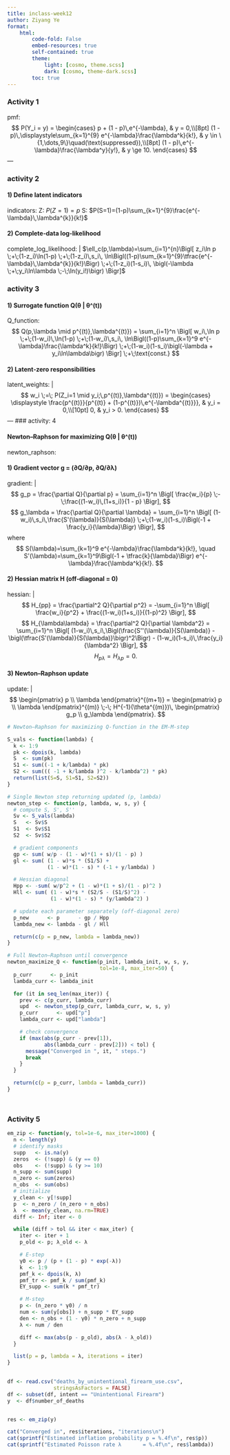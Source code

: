 ```yaml
---
title: inclass-week12
author: Ziyang Ye
format:
    html:
        code-fold: False
        embed-resources: true
        self-contained: true
        theme:
            light: [cosmo, theme.scss]
            dark: [cosmo, theme-dark.scss]
        toc: true
---
```


### Activity 1

pmf: 
  $$
  P(Y_i = y) =
  \begin{cases}
    p + (1 - p)\,e^{-\lambda}, 
      & y = 0,\\[8pt]
    (1 - p)\,\displaystyle\sum_{k=1}^{9} e^{-\lambda}\frac{\lambda^k}{k!},
      & y \in \{1,\dots,9\}\quad(\text{suppressed}),\\[8pt]
    (1 - p)\,e^{-\lambda}\frac{\lambda^y}{y!},
      & y \ge 10.
  \end{cases}
  $$
---


### activity 2

#### 1) Define latent indicators

indicators: Z: $P(Z=1)=p$ S: $P(S=1)=(1-p)\sum_{k=1}^{9}\frac{e^{-\lambda}\,\lambda^{k}}{k!}$

#### 2) Complete‐data log‐likelihood

complete_log_likelihood: \| $\ell_c(p,\lambda)=\sum_{i=1}^{n}\Bigl[
    z_i\ln p \;+\;(1-z_i)\ln(1-p)
    \;+\;(1-z_i)\,s_i\,
      \ln\Bigl((1-p)\sum_{k=1}^{9}\tfrac{e^{-\lambda}\,\lambda^{k}}{k!}\Bigr)
    \;+\;(1-z_i)(1-s_i)\,
      \bigl(-\lambda \;+\;y_i\ln\lambda \;-\;\ln(y_i!)\bigr)
  \Bigr]$

### activity 3

#### 1) Surrogate function Q(θ \| θ\^(t))

Q_function: $$
  Q(p,\lambda \mid p^{(t)},\lambda^{(t)})
  = \sum_{i=1}^n \Bigl[
    w_i\,\ln p
    \;+\;(1-w_i)\,\ln(1-p)
    \;+\;(1-w_i)\,s_i\,
      \ln\Bigl((1-p)\sum_{k=1}^9 e^{-\lambda}\frac{\lambda^k}{k!}\Bigr)
    \;+\;(1-w_i)(1-s_i)\bigl(-\lambda + y_i\ln\lambda\bigr)
  \Bigr]
  \;+\;\text{const.}
  $$

#### 2) Latent‐zero responsibilities

latent_weights: \| $$
  w_i \;=\;
  P(Z_i=1 \mid y_i;\,p^{(t)},\lambda^{(t)})
  =
  \begin{cases}
    \displaystyle
    \frac{p^{(t)}}{p^{(t)} + (1-p^{(t)})\,e^{-\lambda^{(t)}}},
      & y_i = 0,\\[10pt]
    0, & y_i > 0.
  \end{cases}
  $$ --- \### activity: 4

#### Newton–Raphson for maximizing Q(θ \| θ\^(t))

newton_raphson:

#### 1) Gradient vector g = (∂Q/∂p, ∂Q/∂λ)

gradient: \| $$
    g_p 
    = \frac{\partial Q}{\partial p}
    = \sum_{i=1}^n \Bigl[
      \frac{w_i}{p}
      \;-\;\frac{(1-w_i)\,(1+s_i)}{1 - p}
    \Bigr],
    $$ $$
    g_\lambda
    = \frac{\partial Q}{\partial \lambda}
    = \sum_{i=1}^n \Bigl[
      (1-w_i)\,s_i\,\frac{S'(\lambda)}{S(\lambda)}
      \;+\;(1-w_i)(1-s_i)\Bigl(-1 + \frac{y_i}{\lambda}\Bigr)
    \Bigr],
    $$ where $$
    S(\lambda)=\sum_{k=1}^9 e^{-\lambda}\frac{\lambda^k}{k!}, 
    \quad
    S'(\lambda)=\sum_{k=1}^9\Bigl(-1 + \tfrac{k}{\lambda}\Bigr)
                 e^{-\lambda}\frac{\lambda^k}{k!}.
    $$

#### 2) Hessian matrix H (off‐diagonal = 0)

hessian: \| $$
    H_{pp}
    = \frac{\partial^2 Q}{\partial p^2}
    = -\sum_{i=1}^n \Bigl[
       \frac{w_i}{p^2} + \frac{(1-w_i)(1+s_i)}{(1-p)^2}
     \Bigr],
    $$ $$
    H_{\lambda\lambda}
    = \frac{\partial^2 Q}{\partial \lambda^2}
    = \sum_{i=1}^n \Bigl[
       (1-w_i)\,s_i\,\Bigl(\frac{S''(\lambda)}{S(\lambda)} - \bigl(\tfrac{S'(\lambda)}{S(\lambda)}\bigr)^2\Bigr)
       - (1-w_i)(1-s_i)\,\frac{y_i}{\lambda^2}
    \Bigr],
    $$ $$
    H_{p\lambda} = H_{\lambda p} = 0.
    $$

#### 3) Newton–Raphson update

update: \| $$
    \begin{pmatrix} p \\ \lambda \end{pmatrix}^{(m+1)}
    =
    \begin{pmatrix} p \\ \lambda \end{pmatrix}^{(m)}
    \;-\;
    H^{-1}(\theta^{(m)})\,
    \begin{pmatrix} g_p \\ g_\lambda \end{pmatrix}.
    $$

```r
# Newton–Raphson for maximizing Q-function in the EM‐M‐step

S_vals <- function(lambda) {
  k <- 1:9
  pk <- dpois(k, lambda)
  S  <- sum(pk)
  S1 <- sum((-1 + k/lambda) * pk)
  S2 <- sum((( -1 + k/lambda )^2 - k/lambda^2) * pk)
  return(list(S=S, S1=S1, S2=S2))
}

# Single Newton step returning updated (p, lambda)
newton_step <- function(p, lambda, w, s, y) {
  # compute S, S', S''
  Sv <- S_vals(lambda)
  S   <- Sv$S
  S1  <- Sv$S1
  S2  <- Sv$S2

  # gradient components
  gp <- sum( w/p - (1 - w)*(1 + s)/(1 - p) )
  gl <- sum( (1 - w)*s * (S1/S) +
             (1 - w)*(1 - s) * (-1 + y/lambda) )

  # Hessian diagonal
  Hpp <- -sum( w/p^2 + (1 - w)*(1 + s)/(1 - p)^2 )
  Hll <- sum( (1 - w)*s * (S2/S - (S1/S)^2) -
              (1 - w)*(1 - s) * (y/lambda^2) )

  # update each parameter separately (off‐diagonal zero)
  p_new      <- p      - gp / Hpp
  lambda_new <- lambda - gl / Hll

  return(c(p = p_new, lambda = lambda_new))
}

# Full Newton–Raphson until convergence
newton_maximize_Q <- function(p_init, lambda_init, w, s, y,
                              tol=1e-8, max_iter=50) {
  p_curr      <- p_init
  lambda_curr <- lambda_init

  for (it in seq_len(max_iter)) {
    prev <- c(p_curr, lambda_curr)
    upd  <- newton_step(p_curr, lambda_curr, w, s, y)
    p_curr      <- upd["p"]
    lambda_curr <- upd["lambda"]

    # check convergence
    if (max(abs(p_curr - prev[1]),
            abs(lambda_curr - prev[2])) < tol) {
      message("Converged in ", it, " steps.")
      break
    }
  }

  return(c(p = p_curr, lambda = lambda_curr))
}




```

### Activity 5

```r

em_zip <- function(y, tol=1e-6, max_iter=1000) {
  n <- length(y)
  # identify masks
  supp   <- is.na(y)
  zeros  <- (!supp) & (y == 0)
  obs    <- (!supp) & (y >= 10)
  n_supp <- sum(supp)
  n_zero <- sum(zeros)
  n_obs  <- sum(obs)
  # initialize
  y_clean <- y[!supp]
  p  <- n_zero / (n_zero + n_obs)
  λ  <- mean(y_clean, na.rm=TRUE)
  diff <- Inf; iter <- 0

  while (diff > tol && iter < max_iter) {
    iter <- iter + 1
    p_old <- p; λ_old <- λ

    # E‐step
    γ0 <- p / (p + (1 - p) * exp(-λ))
    k  <- 1:9
    pmf_k <- dpois(k, λ)
    pmf_tr <- pmf_k / sum(pmf_k)
    EY_supp <- sum(k * pmf_tr)

    # M‐step
    p <- (n_zero * γ0) / n
    num <- sum(y[obs]) + n_supp * EY_supp
    den <- n_obs + (1 - γ0) * n_zero + n_supp
    λ <- num / den

    diff <- max(abs(p - p_old), abs(λ - λ_old))
  }

  list(p = p, lambda = λ, iterations = iter)
}

            
df <- read.csv("deaths_by_unintentional_firearm_use.csv", 
               stringsAsFactors = FALSE)
df <- subset(df, intent == "Unintentional Firearm")
y  <- df$number_of_deaths


res <- em_zip(y)

cat("Converged in", res$iterations, "iterations\n")
cat(sprintf("Estimated inflation probability p = %.4f\n", res$p))
cat(sprintf("Estimated Poisson rate λ       = %.4f\n", res$lambda))

```
